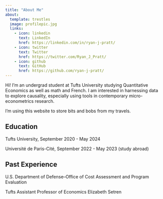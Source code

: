 ```yaml
---
title: "About Me"
about:
  template: trestles
  image: profilepic.jpg
  links:
    - icon: linkedin
      text: LinkedIn
      href: https://linkedin.com/in/ryan-j-pratt/
    - icon: twitter
      text: Twitter
      href: https://twitter.com/Ryan_J_Pratt/
    - icon: github
      text: GitHub
      href: https://github.com/ryan-j-pratt/
---
```


Hi! I'm an undergrad student at Tufts University studying Quantitative Economics as well as math and French. I am interested in harnessing data to explore causality, especially using tools in contemporary micro-econometrics research.

I'm using this website to store bits and bobs from my travels.

## Education

Tufts University, September 2020 - May 2024

Université de Paris-Cité, September 2022 - May 2023
(study abroad)

## Past Experience

U.S. Department of Defense--Office of Cost Assessment and Program Evaluation

Tufts Assistant Professor of Economics Elizabeth Setren

